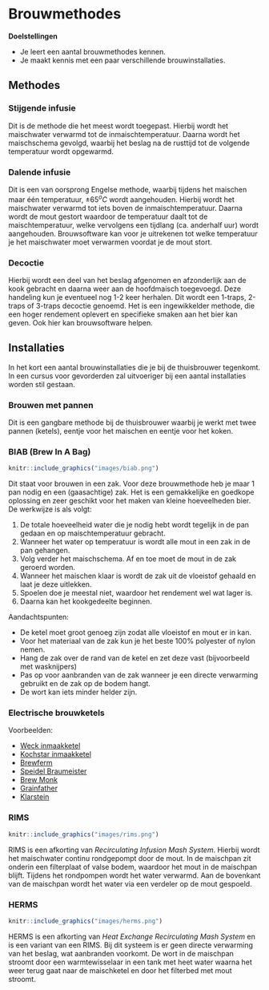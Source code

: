 # Brouwmethodes {#brouwmethodes}

:::{.chapterintro}
**Doelstellingen**

-  Je leert een aantal brouwmethodes kennen.
-  Je maakt kennis met een paar verschillende brouwinstallaties.
:::

## Methodes

### Stijgende infusie

Dit is de methode die het meest wordt toegepast. Hierbij wordt het maischwater verwarmd tot de inmaischtemperatuur. Daarna wordt het maischschema gevolgd, waarbij het beslag na de rusttijd tot de volgende temperatuur wordt opgewarmd.

### Dalende infusie

Dit is een van oorsprong Engelse methode, waarbij tijdens het maischen maar één temperatuur, $\pm 65^oC$ wordt aangehouden. Hierbij wordt het maischwater verwarmd tot iets boven de inmaischtemperatuur. Daarna wordt de mout gestort waardoor de temperatuur daalt tot de maischtemperatuur, welke vervolgens een tijdlang (ca. anderhalf uur) wordt aangehouden. Brouwsoftware kan voor je uitrekenen tot welke temperatuur je het maischwater moet verwarmen voordat je de mout stort.

### Decoctie

Hierbij wordt een deel van het beslag afgenomen en afzonderlijk aan de kook gebracht en daarna weer aan de hoofdmaisch toegevoegd. Deze handeling kun je eventueel nog 1-2 keer herhalen. Dit wordt een 1-traps, 2-traps of 3-traps decoctie genoemd. Het is een ingewikkelder methode, die een hoger rendement oplevert en specifieke smaken aan het bier kan geven. Ook hier kan brouwsoftware helpen.

## Installaties

In het kort een aantal brouwinstallaties die je bij de thuisbrouwer tegenkomt. In een cursus voor gevorderden zal uitvoeriger bij een aantal installaties worden stil gestaan.

### Brouwen met pannen

Dit is een gangbare methode bij de thuisbrouwer waarbij je werkt met twee pannen (ketels), eentje voor het maischen en eentje voor het koken.

### BIAB (Brew In A Bag)

```r
knitr::include_graphics("images/biab.png")
```

Dit staat voor brouwen in een zak. Voor deze brouwmethode heb je maar 1 pan nodig en een (gaasachtige) zak. Het is een gemakkelijke en goedkope oplossing en zeer geschikt voor het maken van kleine hoeveelheden bier. De werkwijze is als volgt:

1. De totale hoeveelheid water die je nodig hebt wordt tegelijk in de pan gedaan en op maischtemperatuur gebracht.
1. Wanneer het water op temperatuur is wordt alle mout in een zak in de pan gehangen.
1. Volg verder het maischschema. Af en toe moet de mout in de zak geroerd worden.
1. Wanneer het maischen klaar is wordt de zak uit de vloeistof gehaald en laat je deze uitlekken.
1. Spoelen doe je meestal niet, waardoor het rendement wel wat lager is.
1. Daarna kan het kookgedeelte beginnen.

Aandachtspunten:

+ De ketel moet groot genoeg zijn zodat alle vloeistof en mout er in kan.
+ Voor het materiaal van de zak kun je het beste 100% polyester of nylon nemen.
+ Hang de zak over de rand van de ketel en zet deze vast (bijvoorbeeld met wasknijpers)
+ Pas op voor aanbranden van de zak wanneer je een directe verwarming gebruikt en de zak op de bodem hangt.
+ De wort kan iets minder helder zijn.

### Electrische brouwketels

Voorbeelden:

-  [Weck inmaakketel](https://www.braumarkt.com/weck-w25a-thermostaat-tijdklok-kraan)
-  [Kochstar inmaakketel](https://www.unibrew-nederland.nl/kochstar-roestvrijstalen-27-liter-pan-met-digitale-display-tijd-en-temperatuurinstelling.html)
-  [Brewferm](https://www.brouwland.com/nl/onze-producten/bierbereiding/brouwapparatuur/electrische-brouwketels/grainfather-connect)
-  [Speidel Braumeister](https://www.brouwland.com/nl/onze-producten/bierbereiding/brouwapparatuur/electrische-brouwketels/braumeister-accessoires)
-  [Brew Monk](https://www.brouwland.com/nl/onze-producten/bierbereiding/brouwapparatuur/electrische-brouwketels/brew-monk)
-  [Grainfather]( https://www.brouwland.com/nl/onze-producten/bierbereiding/brouwapparatuur/electrische-brouwketels/grainfather-connect)
-  [Klarstein](https://www.klarstein.nl/Grote-Huishoudelijke-Apparaten/Biertap-Drinken-dispenser/Zelf-bier-maken/)

### RIMS

```r
knitr::include_graphics("images/rims.png")
```

RIMS is een afkorting van *Recirculating Infusion Mash System*. Hierbij wordt het maischwater continu rondgepompt door de mout. In de maischpan zit onderin een filterplaat of valse bodem, waardoor het mout in de maischpan blijft. Tijdens het rondpompen wordt het water verwarmd. Aan de bovenkant van de maischpan wordt het water via een verdeler op de mout gespoeld.

### HERMS

```r
knitr::include_graphics("images/herms.png")
```

HERMS is een afkorting van *Heat Exchange Recirculating Mash System* en is een variant van een RIMS. Bij dit systeem is er geen directe verwarming van het beslag, wat aanbranden voorkomt. De wort in de maischpan stroomt door een warmtewisselaar in een tank met heet water waarna het weer terug gaat naar de maischketel en door het filterbed met mout stroomt.
